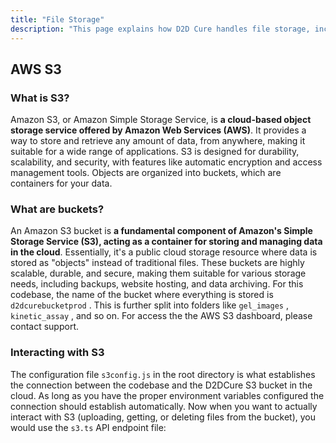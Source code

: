 ```yaml
---
title: "File Storage"
description: "This page explains how D2D Cure handles file storage, including the AWS S3 integration, supported file types, and how files are managed throughout the application. Learn about file uploads, downloads, and the security measures in place for storing research data."
---
```


## AWS S3

### What is S3? 

Amazon S3, or Amazon Simple Storage Service, is **a cloud-based object storage service offered by Amazon Web Services (AWS)**. It provides a way to store and retrieve any amount of data, from anywhere, making it suitable for a wide range of applications. S3 is designed for durability, scalability, and security, with features like automatic encryption and access management tools. Objects are organized into buckets, which are containers for your data. 

### What are buckets? 

An Amazon S3 bucket is **a fundamental component of Amazon's Simple Storage Service (S3), acting as a container for storing and managing data in the cloud**. Essentially, it's a public cloud storage resource where data is stored as "objects" instead of traditional files. These buckets are highly scalable, durable, and secure, making them suitable for various storage needs, including backups, website hosting, and data archiving. For this codebase, the name of the bucket where everything is stored is `d2dcurebucketprod` . This is further split into folders like `gel_images` , `kinetic_assay` , and so on. For access the the AWS S3 dashboard, please contact support. 

### Interacting with S3

The configuration file `s3config.js` in the root directory is what establishes the connection between the codebase and the D2DCure S3 bucket in the cloud. As long as you have the proper environment variables configured the connection should establish automatically. Now when you want to actually interact with S3 (uploading, getting, or deleting files from the bucket), you would use the `s3.ts` API endpoint file: 